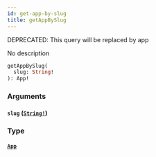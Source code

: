 ```yaml
---
id: get-app-by-slug
title: getAppBySlug
---
```


<span class="badge badge--warning">DEPRECATED: This query will be replaced by app</span>

No description

```graphql
getAppBySlug(
  slug: String!
): App!

```

### Arguments

#### `slug` ([`String!`](/docs/graphql/scalars/string))

### Type

#### [`App`](/docs/graphql/objects/app)
